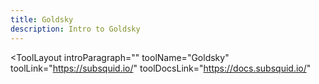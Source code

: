 ```yaml
---
title: Goldsky
description: Intro to Goldsky
---
```


<ToolLayout
	introParagraph=""
	toolName="Goldsky"
	toolLink="https://subsquid.io/"
	toolDocsLink="https://docs.subsquid.io/"
>

</ToolLayout>

